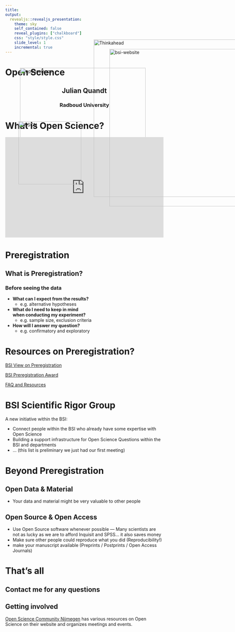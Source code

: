```yaml
---
title: 
output: 
  revealjs::revealjs_presentation:
    theme: sky
    self_contained: false
    reveal_plugins: ["chalkboard"]
    css: "style/style.css"
    slide_level: 1
    incremental: true
---
```



# Open Science {data-background-image="style/bsi_header.jpg" data-background-position="top left"}
## Julian Quandt {style="text-align: center"}
### Radboud University {style="text-align: center"}

 <img src="assets/openscience.png" alt="openscience" style="width:auto;height:400px !important; position:fixed; left:275px; top:270px; max-height:none; border:none; box-shadow:none">

# What is Open Science?

<div style='position: relative; padding-bottom: 56.25%; padding-top: 35px; height: 0; overflow: hidden;'><iframe sandbox='allow-scripts allow-same-origin allow-presentation' allowfullscreen='true' allowtransparency='true' frameborder='0' height='315' src='https://www.mentimeter.com/embed/84ae0683d13f21e37b8a348ac93a2368/07098071d932' style='position: absolute; top: 0; left: 0; width: 100%; height: 100%;' width='420'></iframe></div>


# Preregistration

## What is Preregistration? 

 <img src="assets/think_ahead.jpg" alt="Thinkahead" style="width:auto;height:500px !important; position:fixed; top:180px; right:-50px; max-height:none; border:none">


<h3 class="element fragment" id="before-seeing-the-data" data-fragment-index="0">Before seeing the data</h3>

<ul>
<li class="fragment" data-fragment-index="1"><strong>What can I expect from the results?</strong>
<ul>
<li class="fragment" data-fragment-index="1">e.g.&nbsp;alternative hypotheses</li>
</ul></li>
<li class="fragment" data-fragment-index="2"><strong>What do I need to keep in mind <br> when conducting my experiment?</strong>
<ul>
<li class="fragment" data-fragment-index="2">e.g.&nbsp;sample size, exclusion criteria</li>
</ul></li>
<li class="fragment" data-fragment-index="3"><strong>How will I answer my question?</strong>
<ul>
<li class="fragment" data-fragment-index="3">e.g.&nbsp;confirmatory and exploratory</li>
</ul></li>
</ul>

# Resources on Preregistration?

[BSI View on Preregistration](https://www.ru.nl/bsi/research/preregistration/preregistration/)

[BSI Preregistration Award](https://www.ru.nl/bsi/research/preregistration/preregistration-award/)

[FAQ and Resources](https://www.ru.nl/bsi/research/preregistration/faq-resources/)

<img src="assets/website.png" alt="bsi-website" style="width:500px;height:auto !important; position:fixed; right:-100px; top:210px; max-height:none; border:none">


# BSI Scientific Rigor Group

A new initiative within the BSI:

- Connect people within the BSI who already have some expertise with Open Science
- Building a support infrastructure for Open Science Questions within the BSI and departments
- ... (this list is preliminary we just had our first meeting)


# Beyond Preregistration

## Open Data & Material {.element class="fragment" data-fragment-index="0"}

<ul>
<li class="fragment" data-fragment-index="1">Your data and material might be very valuable to other people</li>
</ul>

<h2 class="element fragment" data-fragment-index="2" id="open-source-open-access">Open Source &amp; Open Access</h2>

<ul>
  <li class="fragment" data-fragment-index="3">Use Open Source software whenever possible — Many scientists are not as lucky as we are to afford Inquisit and SPSS… it also saves money</li>
  <li class="fragment" data-fragment-index="3">Make sure other people could reproduce what you did (Reproducibility!)</li>
  <li class="fragment" data-fragment-index="3">make your manuscript available (Preprints / Postprints / Open Access Journals)</li>
</ul>


# That's all

## Contact me for any questions

## Getting involved

[Open Science Community Nijmegen](https://openscience-nijmegen.nl/) has various resources on Open Science on their website and organizes meetings and events.
 <img src="assets/OSCNlogo.png" alt="OSCN" style="width:auto;height:200px !important; position:fixed; left:270px; top:440px; max-height:none; border:none">

